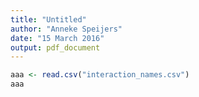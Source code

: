 ```yaml
---
title: "Untitled"
author: "Anneke Speijers"
date: "15 March 2016"
output: pdf_document
---
```




```r
aaa <- read.csv("interaction_names.csv")
aaa
```


